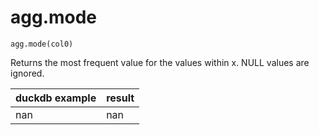 # agg.mode { #duckops.agg.mode }

`agg.mode(col0)`

Returns the most frequent value for the values within x. NULL values are ignored.

| duckdb example | result |
| -------------- | ------ |
| nan | nan |
